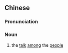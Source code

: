 {{also|众论}}
==Chinese==
{{zh-forms|s=众论}}

===Pronunciation===
{{zh-pron
|m=zhònglùn
|cat=n
}}

===Noun===
{{zh-noun}}

# {{lb|zh|literary}} the [[talk]] [[among]] the [[people]]